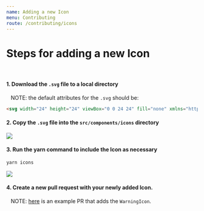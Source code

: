 ```yaml
---
name: Adding a new Icon
menu: Contributing
route: /contributing/icons
---
```


# Steps for adding a new Icon

<br/>

#### 1. Download the `.svg` file to a local directory

&nbsp;&nbsp; NOTE: the default attributes for the `.svg` should be:
```html
<svg width="24" height="24" viewBox="0 0 24 24" fill="none" xmlns="http://www.w3.org/2000/svg">
```

#### 2. Copy the `.svg` file into the `src/components/icons` directory

<img src='/add_icon_step_2.gif' />
<br/>

#### 3. Run the yarn command to include the Icon as necessary

```bash
yarn icons
```
<img src='/add_icon_step_3.gif' />
<br/>


#### 4. Create a new pull request with your newly added Icon.

&nbsp;&nbsp; NOTE: [here](https://github.com/venturehacks/halo/pull/154) is an example PR that adds the `WarningIcon`.
